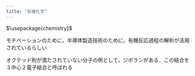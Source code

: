 ```yaml
---
title: "有機化学"
---
```


$\usepackage{chemistry}$

モチベーションのために，半導体製造技術のために，有機反応過程の解析が活用されているらしい

オクテッド則が満たされていない分子の例として，ジボランがある．この結合を３中心２電子結合と呼ばれる



